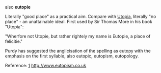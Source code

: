 {{cleanup}}
also '''eutopie'''

Literally "good place" as a practical aim. Compare with [[Utopia]], literally "no place" -  an unattainable ideal. First used by Sir Thomas More in his book "Utopia":

"Wherfore not Utopie, but rather rightely my name is Eutopie, a place of felicitie."

Purdy has suggested the anglicisation of the spelling as eutopy with the emphasis on the first syllable, also eutopic, eutopism, eutopology.

Reference:  [http://www.eutopism.co.uk] http://www.eutopism.co.uk